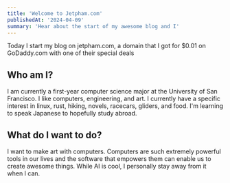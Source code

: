 ```yaml
---
title: 'Welcome to Jetpham.com'
publishedAt: '2024-04-09'
summary: 'Hear about the start of my awesome blog and I'
---
```


Today I start my blog on jetpham.com, a domain that I got for $0.01 on GoDaddy.com with one of their special deals

## Who am I?

I am currently a first-year computer science major at the University of San Francisco. I like computers, engineering, and art. I currently have a specific interest in linux, rust, hiking, novels, racecars, gliders, and food. I'm learning to speak Japanese to hopefully study abroad. 

## What do I want to do?

I want to make art with computers. Computers are such extremely powerful tools in our lives and the software that empowers them can enable us to create awesome things. While AI is cool, I personally stay away from it when I can.
